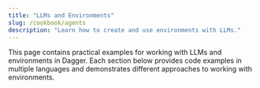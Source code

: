 ```yaml
---
title: "LLMs and Environments"
slug: /cookbook/agents
description: "Learn how to create and use environments with LLMs."
---
```



This page contains practical examples for working with LLMs and environments in Dagger. Each section below provides code examples in multiple languages and demonstrates different approaches to working with environments.

<EnvUseStrings />

<EnvUseContainers />

<EnvUseDirectories />
